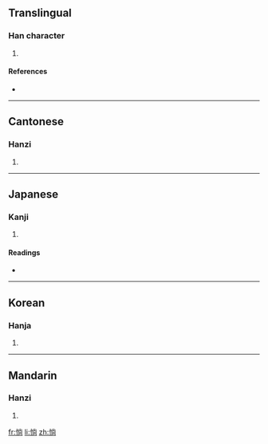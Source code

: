 ==Translingual==

===Han character===
{{Han char|rn=61|rad=心|as=08|sn=11|four=9902<sub>7</sub>|canj=心火月口 (PFBR)}}

# {{defn|Han|sort=心08}}

====References====
* {{Han ref|kx=0391.120|dkj=10815|dj=0725.240|hdz=42315.020|uh=60DD|ud=24797|bh=D55C|bd=54620}}

----

==Cantonese==

===Hanzi===
{{yue-hanzi|jyut=|y=chong2, tong2}}

# {{defn|Cantonese}}

----

==Japanese==

===Kanji===
{{ja-kanji|grade=|rs=心08}}

# {{defn|Japanese}}

====Readings====
* {{ja-readings|on=[[しょう]] (shō), [[とう]] (tō)|kun=[[うつとりする]] (utsutorisuru)}}

----

==Korean==

===Hanja===
{{ko-hanja|hangeul=창|eumhun=|rv=chang|mr=ch'ang|y=chang}}

# {{defn|Korean}}

----

==Mandarin==

===Hanzi===
{{cmn-hanzi|pin=[[tǎng]] ([[tang3]])|wg=t'ang<sup>3</sup>}}

# {{defn|Mandarin}}

[[fr:惝]]
[[li:惝]]
[[zh:惝]]